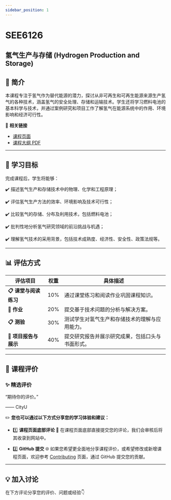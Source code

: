 ```yaml
---
sidebar_position: 1
---
```


# SEE6126
## 氢气生产与存储 (Hydrogen Production and Storage)

## **📘 简介**
本课程专注于氢气作为替代能源的潜力，探讨从非可再生和可再生能源来源生产氢气的各种技术，涵盖氢气的安全处理、存储和运输技术。学生还将学习燃料电池的基本科学与技术，并通过案例研究和项目工作了解氢气在能源系统中的作用、环境影响和经济可行性。

🔗 **相关链接**
- [课程页面](https://www.cityu.edu.hk/catalogue/pg/202425/course/SEE6126.htm)
- [课程大纲 PDF](https://www.cityu.edu.hk/catalogue/pg/202425/course/SEE6126.pdf)

---

## **🎯 学习目标**

完成课程后，学生将能够：

✔️ 描述氢气生产和存储技术中的物理、化学和工程原理；

✔️ 评估氢气生产方法的效率、环境影响及技术可行性；

✔️ 比较氢气的存储、分布及利用技术，包括燃料电池；

✔️ 批判性地分析氢气研究领域的前沿挑战与机遇；

✔️ 理解氢气技术的采用背景，包括技术成熟度、经济性、安全性、政策法规等。

---

## **📊 评估方式**

| **评估项目**              | **权重** | **具体描述**                                                                                       |
|--------------------------|---------|---------------------------------------------------------------------------------------------------|
| **📋 课堂与阅读练习**     | 10%     | 通过课堂练习和阅读作业巩固课程知识。                                                                  |
| **📂 作业**              | 20%     | 提交基于技术问题的分析与解决方案。                                                                    |
| **📋 测验**              | 30%     | 测试学生对氢气生产和存储技术的理解与应用能力。                                                        |
| **📂 项目报告与展示**     | 40%     | 提交研究报告并展示研究成果，包括口头与书面形式。                                                        |

---

## **💬 课程评价**

### ✨ **精选评价**
<div className={commentStyles.commentBox}>
    <p className={commentStyles.commentText}>
        “期待你的评价。”
    </p>
    <p className={commentStyles.commentAuthor}>—— CityU</p>
</div>

✏️ **您也可以通过以下方式分享您的学习体验和建议：**

- 1️⃣ **课程页面底部评论**
💬 在课程页面底部直接提交您的评论，我们会审核后将其收录到网站中。

- 2️⃣ **GitHub 提交**
🌐 如果您希望更全面地分享课程评价，或希望修改或新增课程页面，欢迎参考 [Contributing](/contributing) 页面，通过 GitHub 提交您的贡献。

---

## **💡 加入讨论**

在下方评论分享您的评价、问题或经验👇
<Utterances />
